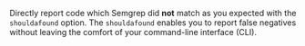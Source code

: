 Directly report code which Semgrep did **not** match as you expected with the `shouldafound` option. The `shouldafound` enables you to report false negatives without leaving the comfort of your command-line interface (CLI).
